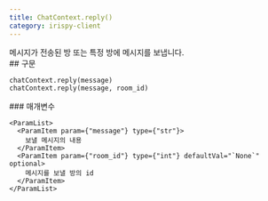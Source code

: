 ```yaml
---
title: ChatContext.reply()
category: irispy-client
---
```


<Section>
  메시지가 전송된 방 또는 특정 방에 메시지를 보냅니다.
</Section>
<Section>
  ## 구문

  ~~~py
  chatContext.reply(message)
  chatContext.reply(message, room_id)
  ~~~

  <Section>
    ### 매개변수

    <ParamList>
      <ParamItem param={"message"} type={"str"}>
        보낼 메시지의 내용
      </ParamItem>
      <ParamItem param={"room_id"} type={"int"} defaultVal="`None`" optional>
        메시지를 보낼 방의 id
      </ParamItem>
    </ParamList>
  </Section>
</Section>